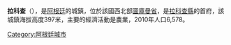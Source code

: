 '''拉科查'''（{{lang-es|La Cocha}}），是[[阿根廷|阿根廷]]的城鎮，位於該國西北部[[圖庫曼省|圖庫曼省]]，是[[拉科查縣|拉科查縣]]的首府，該城鎮海拔高度397米，主要的經濟活動是農業，2010年人口6,578。

{{coord|27|46|12|S|65|35|09|W|region:AR-T_type:city(7066)_source:kolossus-dewiki|display=title}}

{{Argentina-geo-stub}}
[[Category:阿根廷城市|Category:阿根廷城市]]